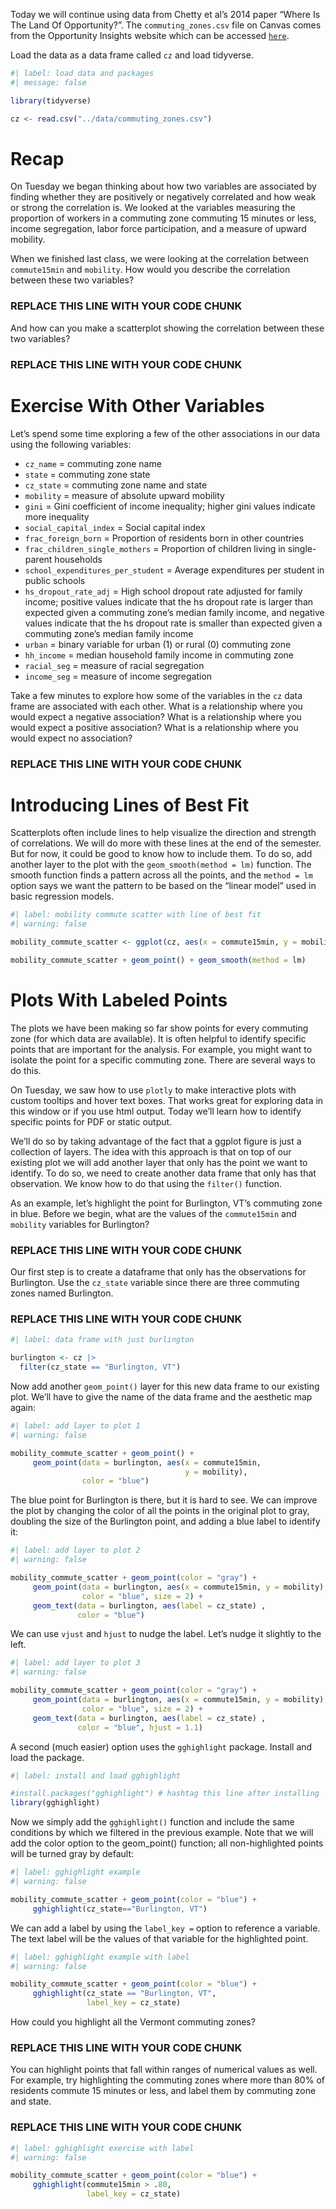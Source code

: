 Today we will continue using data from Chetty et al's 2014 paper "Where Is The Land Of Opportunity?". The `commuting_zones.csv` file on Canvas comes from the Opportunity Insights website which can be accessed [`here`](http://www.opportunityinsights.org).

Load the data as a data frame called `cz` and load tidyverse.

```r
#| label: load data and packages
#| message: false

library(tidyverse)

cz <- read.csv("../data/commuting_zones.csv")
```

# Recap

On Tuesday we began thinking about how two variables are associated by finding whether they are positively or negatively correlated and how weak or strong the correlation is. We looked at the variables measuring the proportion of workers in a commuting zone commuting 15 minutes or less, income segregation, labor force participation, and a measure of upward mobility.

When we finished last class, we were looking at the correlation between `commute15min` and `mobility`. How would you describe the correlation between these two variables?

### REPLACE THIS LINE WITH YOUR CODE CHUNK ###

And how can you make a scatterplot showing the correlation between these two variables?

### REPLACE THIS LINE WITH YOUR CODE CHUNK ###


# Exercise With Other Variables

Let's spend some time exploring a few of the other associations in our data using the following variables: 

- `cz_name` = commuting zone name
- `state` = commuting zone state
- `cz_state` = commuting zone name and state
- `mobility` = measure of absolute upward mobility
- `gini` = Gini coefficient of income inequality; higher gini values indicate more inequality
- `social_capital_index` = Social capital index
- `frac_foreign_born` = Proportion of residents born in other countries
- `frac_children_single_mothers` = Proportion of children living in single-parent households
- `school_expenditures_per_student` = Average expenditures per student in public schools
- `hs_dropout_rate_adj` = High school dropout rate adjusted for family income; positive values indicate that the hs dropout rate is larger than expected given a commuting zone's median family income, and negative values indicate that the hs dropout rate is smaller than expected given a commuting zone's median family income
- `urban` = binary variable for urban (1) or rural (0) commuting zone
- `hh_income` = median household family income in commuting zone
- `racial_seg` = measure of racial segregation
- `income_seg` = measure of income segregation


Take a few minutes to explore how some of the variables in the `cz` data frame are associated with each other. What is a relationship where you would expect a negative association? What is a relationship where you would expect a positive association? What is a relationship where you would expect no association?


### REPLACE THIS LINE WITH YOUR CODE CHUNK ###



# Introducing Lines of Best Fit

Scatterplots often include lines to help visualize the direction and strength of correlations. We will do more with these lines at the end of the semester. But for now, it could be good to know how to include them. To do so, add another layer to the plot with the `geom_smooth(method = lm)` function. The smooth function finds a pattern across all the points, and the `method = lm` option says we want the pattern to be based on the "linear model" used in basic regression models.

```r
#| label: mobility commute scatter with line of best fit
#| warning: false

mobility_commute_scatter <- ggplot(cz, aes(x = commute15min, y = mobility))

mobility_commute_scatter + geom_point() + geom_smooth(method = lm)
```


# Plots With Labeled Points

The plots we have been making so far show points for every commuting zone (for which data are available). It is often helpful to identify specific points that are important for the analysis. For example, you might want to isolate the point for a specific commuting zone. There are several ways to do this.

On Tuesday, we saw how to use `plotly` to make interactive plots with custom tooltips and hover text boxes. That works great for exploring data in this window or if you use html output. Today we'll learn how to identify specific points for PDF or static output.

We'll do so by taking advantage of the fact that a ggplot figure is just a collection of layers. The idea with this approach is that on top of our existing plot we will add another layer that only has the point we want to identify. To do so, we need to create another data frame that only has that observation. We know how to do that using the `filter()` function.

As an example, let's highlight the point for Burlington, VT's commuting zone in blue. Before we begin, what are the values of the `commute15min` and `mobility` variables for Burlington?

### REPLACE THIS LINE WITH YOUR CODE CHUNK ###


Our first step is to create a dataframe that only has the observations for Burlington. Use the `cz_state` variable since there are three commuting zones named Burlington.

### REPLACE THIS LINE WITH YOUR CODE CHUNK ###

```r
#| label: data frame with just burlington

burlington <- cz |> 
  filter(cz_state == "Burlington, VT")
```

Now add another `geom_point()` layer for this new data frame to our existing plot. We'll have to give the name of the data frame and the aesthetic map again:

```r
#| label: add layer to plot 1
#| warning: false

mobility_commute_scatter + geom_point() +
     geom_point(data = burlington, aes(x = commute15min, 
                                       y = mobility), 
                color = "blue")
```

The blue point for Burlington is there, but it is hard to see. We can improve the plot by changing the color of all the points in the original plot to gray, doubling the size of the Burlington point, and adding a blue label to identify it:

```r
#| label: add layer to plot 2
#| warning: false

mobility_commute_scatter + geom_point(color = "gray") +
     geom_point(data = burlington, aes(x = commute15min, y = mobility),
                color = "blue", size = 2) + 
     geom_text(data = burlington, aes(label = cz_state) , 
               color = "blue")
```

We can use `vjust` and `hjust` to nudge the label. Let's nudge it slightly to the left.

```r
#| label: add layer to plot 3
#| warning: false

mobility_commute_scatter + geom_point(color = "gray") +
     geom_point(data = burlington, aes(x = commute15min, y = mobility),
                color = "blue", size = 2) + 
     geom_text(data = burlington, aes(label = cz_state) , 
               color = "blue", hjust = 1.1)
```


A second (much easier) option uses the `gghighlight` package. Install and load the package.

```r
#| label: install and load gghighlight

#install.packages("gghighlight") # hashtag this line after installing
library(gghighlight)
```

Now we simply add the `gghighlight()` function and include the same conditions by which we filtered in the previous example. Note that we will add the color option to the geom_point() function; all non-highlighted points will be turned gray by default:

```r
#| label: gghighlight example
#| warning: false

mobility_commute_scatter + geom_point(color = "blue") +
     gghighlight(cz_state=="Burlington, VT")
```

We can add a label by using the `label_key = ` option to reference a variable. The text label will be the values of that variable for the highlighted point. 

```r
#| label: gghighlight example with label
#| warning: false

mobility_commute_scatter + geom_point(color = "blue") +
     gghighlight(cz_state == "Burlington, VT",
                 label_key = cz_state)
```

How could you highlight all the Vermont commuting zones?

### REPLACE THIS LINE WITH YOUR CODE CHUNK ###

You can highlight points that fall within ranges of numerical values as well. For example, try highlighting the commuting zones where more than 80% of residents commute 15 minutes or less, and label them by commuting zone and state.

### REPLACE THIS LINE WITH YOUR CODE CHUNK ###
```r
#| label: gghighlight exercise with label
#| warning: false

mobility_commute_scatter + geom_point(color = "blue") +
     gghighlight(commute15min > .80,
                 label_key = cz_state)
```


